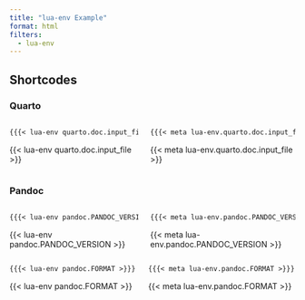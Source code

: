 ```yaml
---
title: "lua-env Example"
format: html
filters:
  - lua-env
---
```


## Shortcodes

### Quarto

::: {.columns}

:::: {.column}

```markdown
{{{< lua-env quarto.doc.input_file >}}}
```

{{< lua-env quarto.doc.input_file >}}

::::
:::: {.column}

```markdown
{{{< meta lua-env.quarto.doc.input_file >}}}
```

{{< meta lua-env.quarto.doc.input_file >}}

::::
:::

### Pandoc

::: {.columns}
:::: {.column}

```markdown
{{{< lua-env pandoc.PANDOC_VERSION >}}}
```

{{< lua-env pandoc.PANDOC_VERSION >}}

::::
:::: {.column}

```markdown
{{{< meta lua-env.pandoc.PANDOC_VERSION >}}}
```

{{< meta lua-env.pandoc.PANDOC_VERSION >}}

::::
:::

::: {.columns}
:::: {.column}

```markdown
{{{< lua-env pandoc.FORMAT >}}}
```

{{< lua-env pandoc.FORMAT >}}

::::
:::: {.column}

```markdown
{{{< meta lua-env.pandoc.FORMAT >}}}
```

{{< meta lua-env.pandoc.FORMAT >}}

::::
:::
